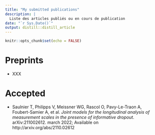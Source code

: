 ```yaml
---
title: "My submitted publications"
description: |
  Liste des articles publiés ou en cours de publication
date: "`r Sys.Date()`"
output: distill::distill_article
---
```


```r
knitr::opts_chunk$set(echo = FALSE)
```

# Preprints

- XXX

# Accepted

- Saulnier T, Philipps V, Meissner WG, Rascol O, Pavy-Le-Traon A, Foubert-Samier A, et al. *Joint models for the longitudinal analysis of measurement scales in the presence of informative dropout*. arXiv:211002612. march 2022; Available on http://arxiv.org/abs/2110.02612



